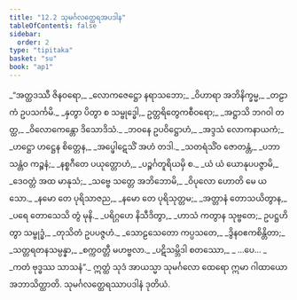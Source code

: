 ```yaml
---
title: "12.2 သုမင်္ဂလတ္ထေရအပဒါန"
tableOfContents: false
sidebar:
  order: 2
type: "tipitaka"
basket: "su"
book: "ap1"
---
```



<DynamicBreadcrumb />

<Division number="11" book="ap1" e="ch" v="20" p="162">

<Paragraph number="1953" type="verses" book="ap1">
_“အတ္ထဒဿီ ဇိနဝရော,_  
_လောကဇေဋ္ဌော နရာသဘော;_  
_ဝိဟာရာ အဘိနိက္ခမ္မ,_  
_တဠာကံ ဥပသင်္ကမိ._  

</Paragraph>

</Division>
<Division number="12" book="ap1" e="ch" v="20" p="162">

<Paragraph number="1954" type="verses" book="ap1">
_နှတွာ ပိတွာ စ သမ္ဗုဒ္ဓေါ,_  
ဥတ္တရိတွေကစီဝရော;_  
_အဋ္ဌာသိ ဘဂဝါ တတ္ထ,_  
_ဝိလောကေန္တော ဒိသောဒိသံ._  

</Paragraph>

</Division>
<Division number="13" book="ap1" e="ch" v="20" p="162">

<Paragraph number="1955" type="verses" book="ap1">
_ဘဝနေ ဥပဝိဋ္ဌောဟံ,_  
_အဒ္ဒသံ လောကနာယကံ;_  
_ဟဋ္ဌော ဟဋ္ဌေန စိတ္တေန,_  
_အပ္ဖေါဋေသိံ အဟံ တဒါ._  

</Paragraph>

</Division>
<Division number="14" book="ap1" e="ch" v="20" p="162">

<Paragraph number="1956" type="verses" book="ap1">
_သတရံသိံဝ ဇောတန္တံ,_  
_ပဘာသန္တံဝ ကဉ္စနံ;_  
_နစ္စဂီတေ ပယုတ္တောဟံ,_  
_ပဉ္စင်္ဂတူရိယမှိ စ._  

</Paragraph>

</Division>
<Division number="15" book="ap1" e="ch" v="20" p="162">

<Paragraph number="1957" type="verses" book="ap1">
_ယံ ယံ ယောနုပပဇ္ဇာမိ,_  
_ဒေဝတ္တံ အထ မာနုသံ;_  
_သဗ္ဗေ သတ္တေ အဘိဘောမိ,_  
_ဝိပုလော ဟောတိ မေ ယသော._  

</Paragraph>

</Division>
<Division number="16" book="ap1" e="ch" v="20" p="162">

<Paragraph number="1958" type="verses" book="ap1">
_နမော တေ ပုရိသာဇည,_  
_နမော တေ ပုရိသုတ္တမ;_  
_အတ္တာနံ တောသယိတွာန,_  
_ပရေ တောသေသိ တွံ မုနိ._  

</Paragraph>

</Division>
<Division number="17" book="ap1" e="ch" v="20" p="162">

<Paragraph number="1959" type="verses" book="ap1">
_ပရိဂ္ဂဟေ နိသီဒိတွာ,_  
_ဟာသံ ကတွာန သုဗ္ဗတေ;_  
ဥပဋ္ဌဟိတွာ သမ္ဗုဒ္ဓံ,_  
_တုသိတံ ဥပပဇ္ဇဟံ._  

</Paragraph>

</Division>
<Division number="18" book="ap1" e="ch" v="20" p="162">

<Paragraph number="1960" type="verses" book="ap1">
_သောဠသေတော ကပ္ပသတေ,_  
_ဒွိနဝဧကစိန္တိတာ;_  
_သတ္တရတနသမ္ပန္နာ,_  
_စက္ကဝတ္တီ မဟဗ္ဗလာ._  

</Paragraph>

</Division>
<Division number="19" book="ap1" e="ch" v="20" p="162">

<Paragraph number="1961" type="verses" book="ap1">
_ပဋိသမ္ဘိဒါ စတဿော,_  
_ …ပေ… _  
_ကတံ ဗုဒ္ဓဿ သာသနံ”._  

</Paragraph>

<Paragraph number="1962" book="ap1">
ဣတ္ထံ သုဒံ အာယသ္မာ သုမင်္ဂလော ထေရော ဣမာ ဂါထာယော အဘာသိတ္ထာတိ.

</Paragraph>
</Division>

<Paragraph number="1963" type="center" book="ap1">
သုမင်္ဂလတ္ထေရဿာပဒါနံ ဒုတိယံ.
</Paragraph>